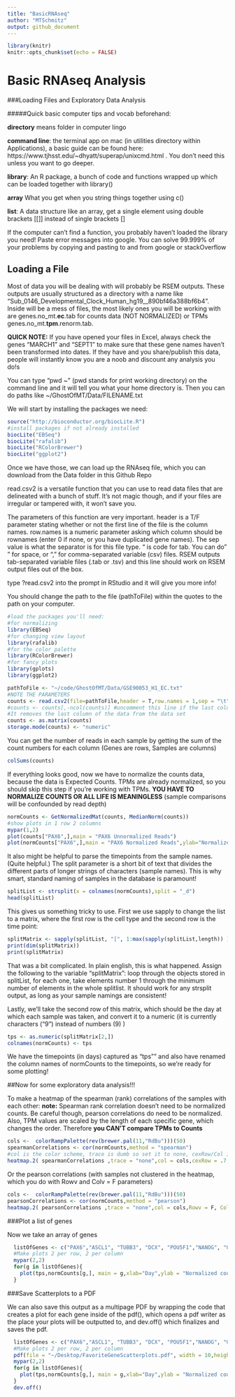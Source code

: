 ```yaml
--- 
title: "BasicRNAseq"
author: "MTSchmitz"
output: github_document 
--- 
```


```r
library(knitr)
knitr::opts_chunk$set(echo = FALSE)
```
# Basic RNAseq Analysis
###Loading Files and Exploratory Data Analysis

#####Quick basic computer tips and vocab beforehand:

**directory** means folder in computer lingo

**command line**: the terminal app on mac (in utilities directory within Applications), a basic guide can be found here: https://www.tjhsst.edu/~dhyatt/superap/unixcmd.html . You don't need this unless you want to go deeper.

**library**: An R package, a bunch of code and functions wrapped up which can be loaded together with library()

**array** What you get when you string things together using c() 

**list**: A data structure like an array, get a single element using double brackets [[]] instead of single brackets []

If the computer can't find a function, you probably haven't loaded the library you need!
Paste error messages into google. You can solve 99.999% of your problems by copying and pasting to and from google or stackOverflow

## Loading a File

Most of data you will be dealing with will probably be RSEM outputs. These outputs are usually structured as a directory with a name like "Sub_0146_Developmental_Clock_Human_hg19__890bf46a388bf6b4". Inside will be a mess of files, the most likely ones you will be working with are genes.no_mt.**ec**.tab for counts data (NOT NORMALIZED) or TPMs genes.no_mt.**tpm**.renorm.tab. 


**QUICK NOTE:** If you have opened your files in Excel, always check the genes "MARCH1" and "SEPT1" to make sure that these gene names haven't been transformed into dates. If they have and you share/publish this data, people will instantly know you are a noob and discount any analysis you do!s


You can type "pwd ~" (pwd stands for print working directory) on the command line and it will tell you what your home directory is. Then you can do paths like ~/GhostOfMT/Data/FILENAME.txt

We will start by installing the packages we need:

```r
source("http://bioconductor.org/biocLite.R")
#install packages if not already installed
biocLite("EBSeq")
biocLite("rafalib")
biocLite("RColorBrewer")
biocLite("ggplot2")
```

Once we have those, we can load up the RNAseq file, which you can download from the Data folder in this Github Repo

read.csv2 is a versatile function that you can use to read data files that are delineated with a bunch of stuff. It's not magic though, and if your files are irregular or tampered with, it won't save you.

The parameters of this function are very important. header is a T/F parameter stating whether or not the first line of the file is the column names. row.names is a numeric parameter asking which column should be rownames (enter 0 if none, or you have duplicated gene names). The sep value is what the separator is for this file type. "\t" is code for tab. You can do " " for space, or "," for comma-separated variable (csv) files. RSEM outputs tab-separated variable files (.tab or .tsv) and this line should work on RSEM output files out of the box. 

type ?read.csv2 into the prompt in RStudio and it will give you more info!

You should change the path to the file (pathToFile) within the quotes to the path on your computer.
```r

#load the packages you'll need:
#for normalizing
library(EBSeq)
#for changing view layout
library(rafalib)
#for the color palette
library(RColorBrewer)
#for fancy plots
library(gplots)
library(ggplot2)
```

```r
pathToFile <- "~/code/GhostOfMT/Data/GSE90053_H1_EC.txt"
#NOTE THE PARAMETERS
counts <- read.csv2(file=pathToFile,header = T,row.names = 1,sep = "\t")
#counts <- counts[,-ncol(counts)] #uncomment this line if the last column is gene name description text
#It removes the last column of the data from the data set
counts <- as.matrix(counts)
storage.mode(counts) <- "numeric"

``` 

You can get the number of reads in each sample by getting the sum of the count numbers for each column (Genes are rows, Samples are columns)

```r
colSums(counts)
``` 

If everything looks good, now we have to normalize the counts data, because the data is Expected Counts. TPMs are already normalized, so you should skip this step if you're working with TPMs. **YOU HAVE TO NORMALIZE COUNTS OR ALL LIFE IS MEANINGLESS** (sample comparisons will be confounded by read depth)

```r
normCounts <- GetNormalizedMat(counts, MedianNorm(counts))
#show plots in 1 row 2 columns
mypar(1,2)
plot(counts["PAX6",],main = "PAX6 Unnormalized Reads")
plot(normCounts["PAX6",],main = "PAX6 Normalized Reads",ylab="Normalized counts")
``` 

It also might be helpful to parse the timepoints from the sample names. (Quite helpful.) The split parameter is a short bit of text that divides the different parts of longer strings of characters (sample names). This is why smart, standard naming of samples in the database is paramount! 

```r
splitList <- strsplit(x = colnames(normCounts),split = "_d")
head(splitList)
``` 
This gives us something tricky to use. First we use sapply to change the list to a matrix, where the first row is the cell type and the second row is the time point:

```r
splitMatrix <- sapply(splitList, "[", 1:max(sapply(splitList,length)) )
print(dim(splitMatrix))
print(splitMatrix)
``` 

That was a bit complicated. In plain english, this is what happened. Assign the following to the variable "splitMatrix": loop through the objects stored in splitList, for each one, take elements number 1 through the minimum number of elements in the whole splitlist. It should work for any strsplit output, as long as your sample namings are consistent!

Lastly, we'll take the second row of this matrix, which should be the day at which each sample was taken, and convert it to a numeric (it is currently characters ("9") instead of numbers (9) )

```r
tps <- as.numeric(splitMatrix[2,])
colnames(normCounts) <- tps
``` 

We have the timepoints (in days) captured as "tps"" and also have renamed the column names of normCounts to the timepoints, so we're ready for some plotting!

##Now for some exploratory data analysis!!!

To make a heatmap of the spearman (rank) correlations of the samples with each other:
**note:** Spearman rank correlation doesn't need to be normalized counts. Be careful though, pearson correlations do need to be normalized. Also, TPM values are scaled by the length of each specific gene, which changes the order. Therefore **you CAN'T compare TPMs to Counts**


```r
cols <-  colorRampPalette(rev(brewer.pal(11,"RdBu")))(50)
spearmanCorrelations <- cor(normCounts,method = "spearman")
#col is the color scheme, trace is dumb so set it to none, cexRow/Col is the size of the text (<1 smaller, >1 larger)
heatmap.2( spearmanCorrelations ,trace = "none",col = cols,cexRow = .7, cexCol = .7)
```


Or the pearson correlations (with samples not clustered in the heatmap, which you do with Rowv and Colv = F parameters)


```r
cols <-  colorRampPalette(rev(brewer.pal(11,"RdBu")))(50)
pearsonCorrelations <- cor(normCounts,method = "pearson")
heatmap.2( pearsonCorrelations ,trace = "none",col = cols,Rowv = F, Colv = F,cexRow = .7, cexCol = .7)
```

###Plot a list of genes

Now we take an array of genes

```r
  listOfGenes <- c("PAX6","ASCL1", "TUBB3", "DCX", "POU5F1","NANOG", "GAPDH")
  #Make plots 2 per row, 2 per column
  mypar(2,2)
  for(g in listOfGenes){
    plot(tps,normCounts[g,], main = g,xlab="Day",ylab = "Normalized counts" )
  }
```

###Save Scatterplots to a PDF

We can also save this output as a multipage PDF by wrapping the code that creates a plot for each gene inside of the pdf(), which opens a pdf writer as the place your plots will be outputted to, and dev.off() which finalizes and saves the pdf.

```r
  listOfGenes <- c("PAX6","ASCL1", "TUBB3", "DCX", "POU5F1","NANOG", "GAPDH")
  #Make plots 2 per row, 2 per column
  pdf(file = "~/Desktop/FavoriteGeneScatterplots.pdf", width = 10,height = 10)
  mypar(2,2)
  for(g in listOfGenes){
    plot(tps,normCounts[g,], main = g,xlab="Day",ylab = "Normalized counts" )
  }
  dev.off()
```


